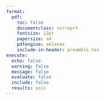 ```yaml
---
format:
  pdf:
    toc: false
    documentclass: scrreprt
    fontsize: 12pt
    papersize: a4
    pdfengine: xelatex
    include-in-header: preamble.tex
execute:
  echo: false
  warning: false
  message: false
  evaluate: false
  include: false
  results: asis
---
```


